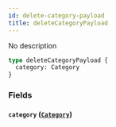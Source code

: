 ```yaml
---
id: delete-category-payload
title: deleteCategoryPayload
---
```


No description

```graphql
type deleteCategoryPayload {
  category: Category
}
```

### Fields

#### `category` ([`Category`](/v1/objects/category))
